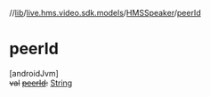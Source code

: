 //[lib](/api-reference/android/v2/home/content)/[live.hms.video.sdk.models](../index)/[HMSSpeaker](index)/[peerId](peer-id)

# peerId

[androidJvm]\
~~val~~ [~~peerId~~](peer-id)~~:~~ [String](https://kotlinlang.org/api/latest/jvm/stdlib/kotlin/-string/index.html)
